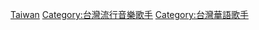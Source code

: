 [[Category:華語流行音樂歌手|Taiwan]]
[[Category:台灣流行音樂歌手|Category:台灣流行音樂歌手]]
[[Category:台灣華語歌手|Category:台灣華語歌手]]